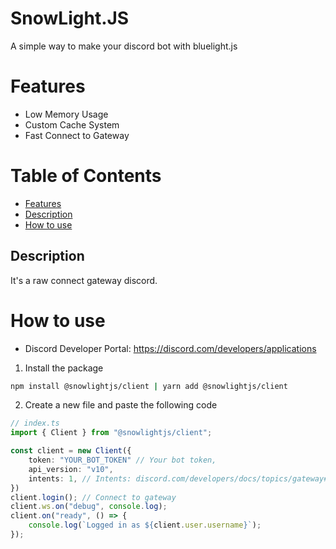 # SnowLight.JS
A simple way to make your discord bot with bluelight.js
# Features
- Low Memory Usage
- Custom Cache System
- Fast Connect to Gateway
# Table of Contents
- [Features](#features)
- [Description](#description)
- [How to use](#how-to-use)
## Description
It's a raw connect gateway discord.
# How to use
- Discord Developer Portal: https://discord.com/developers/applications
1. Install the package
```bash
npm install @snowlightjs/client | yarn add @snowlightjs/client
```
2. Create a new file and paste the following code
```ts
// index.ts
import { Client } from "@snowlightjs/client";

const client = new Client({
    token: "YOUR_BOT_TOKEN" // Your bot token,
    api_version: "v10",
    intents: 1, // Intents: discord.com/developers/docs/topics/gateway#gateway-intents | https://discord-intents-calculator.vercel.app/
})
client.login(); // Connect to gateway
client.ws.on("debug", console.log);
client.on("ready", () => {
    console.log(`Logged in as ${client.user.username}`);
});
```
